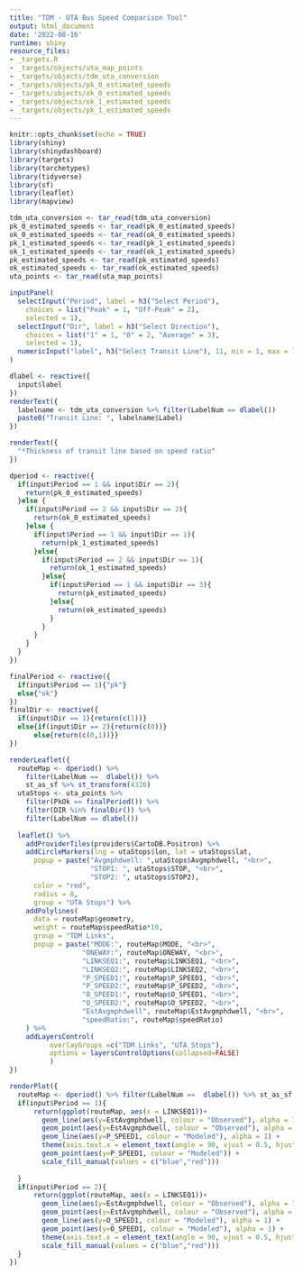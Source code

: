 ```yaml
---
title: "TDM - UTA Bus Speed Comparison Tool"
output: html_document
date: '2022-08-16'
runtime: shiny
resource_files:
- _targets.R
- _targets/objects/uta_map_points
- _targets/objects/tdm_uta_conversion
- _targets/objects/pk_0_estimated_speeds
- _targets/objects/ok_0_estimated_speeds
- _targets/objects/ok_1_estimated_speeds
- _targets/objects/pk_1_estimated_speeds
---
```



```r
knitr::opts_chunk$set(echo = TRUE)
library(shiny)
library(shinydashboard)
library(targets)
library(tarchetypes)
library(tidyverse)
library(sf)
library(leaflet)
library(mapview)
```


```r
tdm_uta_conversion <- tar_read(tdm_uta_conversion)
pk_0_estimated_speeds <- tar_read(pk_0_estimated_speeds)
ok_0_estimated_speeds <- tar_read(ok_0_estimated_speeds)
pk_1_estimated_speeds <- tar_read(pk_1_estimated_speeds)
ok_1_estimated_speeds <- tar_read(ok_1_estimated_speeds)
pk_estimated_speeds <- tar_read(pk_estimated_speeds)
ok_estimated_speeds <- tar_read(ok_estimated_speeds)
uta_points <- tar_read(uta_map_points)
```


```r
inputPanel(
  selectInput("Period", label = h3("Select Period"), 
    choices = list("Peak" = 1, "Off-Peak" = 2), 
    selected = 1),
  selectInput("Dir", label = h3("Select Direction"), 
    choices = list("1" = 1, "0" = 2, "Average" = 3), 
    selected = 1),
  numericInput("label", h3("Select Transit Line"), 11, min = 1, max = 109, step = 1)
)
```

```r
dlabel <- reactive({
  input$label
})
renderText({
  labelname <- tdm_uta_conversion %>% filter(LabelNum == dlabel())
  paste0("Transit Line: ", labelname$Label)
})
```

```r
renderText({
  "*Thickness of transit line based on speed ratio"
})
```


```r
dperiod <- reactive({
  if(input$Period == 1 && input$Dir == 2){
    return(pk_0_estimated_speeds)
  }else {
    if(input$Period == 2 && input$Dir == 2){
      return(ok_0_estimated_speeds)
    }else {
      if(input$Period == 1 && input$Dir == 1){
        return(pk_1_estimated_speeds)
      }else{
        if(input$Period == 2 && input$Dir == 1){
          return(ok_1_estimated_speeds)
        }else{
          if(input$Period == 1 && input$Dir == 3){
            return(pk_estimated_speeds)
          }else{
            return(ok_estimated_speeds)
          }
        }
      }
    }
  }
})

finalPeriod <- reactive({
  if(input$Period == 1){"pk"}
  else{"ok"}
})
finalDir <- reactive({
  if(input$Dir == 1){return(c(1))}
  else{if(input$Dir == 2){return(c(0))}
      else{return(c(0,1))}}
})

renderLeaflet({
  routeMap <- dperiod() %>% 
    filter(LabelNum ==  dlabel()) %>% 
    st_as_sf %>% st_transform(4326)
  utaStops <- uta_points %>% 
    filter(PkOk == finalPeriod()) %>% 
    filter(DIR %in% finalDir()) %>% 
    filter(LabelNum == dlabel())
  
  leaflet() %>%
    addProviderTiles(providers$CartoDB.Positron) %>%
    addCircleMarkers(lng = utaStops$lon, lat = utaStops$lat,
      popup = paste("Avgmphdwell: ",utaStops$Avgmphdwell, "<br>",
                    "STOP1: ", utaStops$STOP, "<br>",
                    "STOP2: ", utaStops$STOP2),
      color = "red",
      radius = 8,
      group = "UTA Stops") %>%
    addPolylines(
      data = routeMap$geometry, 
      weight = routeMap$speedRatio*10,
      group = "TDM Links",
      popup = paste("MODE:", routeMap$MODE, "<br>",
                  "ONEWAY:", routeMap$ONEWAY, "<br>",
                  "LINKSEQ1:", routeMap$LINKSEQ1, "<br>",
                  "LINKSEQ2:", routeMap$LINKSEQ2, "<br>",
                  "P_SPEED1:", routeMap$P_SPEED1, "<br>",
                  "P_SPEED2:", routeMap$P_SPEED2, "<br>",
                  "O_SPEED1:", routeMap$O_SPEED1, "<br>",
                  "O_SPEED2:", routeMap$O_SPEED2, "<br>",
                  "EstAvgmphdwell", routeMap$EstAvgmphdwell, "<br>",
                  "speedRatio:", routeMap$speedRatio)
    ) %>%
    addLayersControl(
          overlayGroups =c("TDM Links", "UTA Stops"),
          options = layersControlOptions(collapsed=FALSE)
          )
})

renderPlot({
  routeMap <- dperiod() %>% filter(LabelNum ==  dlabel()) %>% st_as_sf %>% st_transform(4326)
  if(input$Period == 1){
      return(ggplot(routeMap, aes(x = LINKSEQ1))+
        geom_line(aes(y=EstAvgmphdwell, colour = "Observed"), alpha = 1) + 
        geom_point(aes(y=EstAvgmphdwell, colour = "Observed"), alpha = 1) +
        geom_line(aes(y=P_SPEED1, colour = "Modeled"), alpha = 1) +
        theme(axis.text.x = element_text(angle = 90, vjust = 0.5, hjust=1)) +  
        geom_point(aes(y=P_SPEED1, colour = "Modeled")) +
        scale_fill_manual(values = c("blue","red")))
    
  }
  if(input$Period == 2){
      return(ggplot(routeMap, aes(x = LINKSEQ1))+
        geom_line(aes(y=EstAvgmphdwell, colour = "Observed"), alpha = 1) +
        geom_point(aes(y=EstAvgmphdwell, colour = "Observed"), alpha = 1) +
        geom_line(aes(y=O_SPEED1, colour = "Modeled"), alpha = 1) +
        geom_point(aes(y=O_SPEED1, colour = "Modeled"), alpha = 1) +
        theme(axis.text.x = element_text(angle = 90, vjust = 0.5, hjust=1)) + 
        scale_fill_manual(values = c("blue","red")))
  }
})
```
